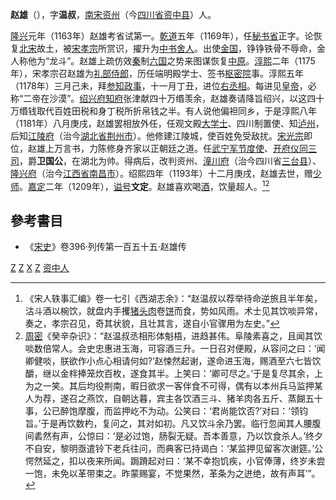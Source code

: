 '''赵雄'''（{{bd|1129年||1194年|1月11日|catIdx=Z赵}}），字'''温叔'''，[[南宋|南宋]][[资州|资州]]（今[[四川省|四川省]][[资中县|资中县]]）人。

[[隆兴|隆兴]]元年（1163年）赵雄考省试第一。[[乾道_(南宋)|乾道]]五年（1169年），任[[秘书省|秘书省]]正字。论恢复[[北宋|北宋]]故土，被[[宋孝宗|宋孝宗]]所赏识，擢升为[[中书舍人|中书舍人]]。出使[[金国|金国]]，铮铮铁骨不辱命，金人称他为“龙斗”。赵雄上疏仿效[[秦|秦]]制[[六国|六国]]之势来图谋恢复[[中原|中原]]。[[淳熙|淳熙]]二年（1175年），宋孝宗召赵雄为[[礼部侍郎|礼部侍郎]]，历任端明殿学士、签书[[枢密院|枢密院]]事。淳熙五年（1178年）三月己未，拜[[参知政事|参知政事]]，十一月丁丑，进位[[右丞相|右丞相]]。每进见[[皇帝|皇帝]]，必称“二帝在沙漠”。[[绍兴府|绍兴府]][[知府|知府]]张津献四十万缗羡余，赵雄奏请降旨绍兴，以这四十万缗钱取代百姓田税和身丁税所折帛钱之半。有人说他偏袒同乡，于是淳熙八年（1181年）八月庚戌，赵雄罢相放外任，任观文殿[[大学士|大学士]]、四川制置使、知[[泸州|泸州]]，后知[[江陵府|江陵府]]（治今[[湖北省|湖北省]][[荆州市|荆州市]]）。他修建江陵城，使百姓免受敌扰。[[宋光宗|宋光宗]]即位，赵雄上万言书，力陈修身齐家以正朝廷之道。任[[武宁军节度使|武宁军节度使]]、[[开府仪同三司|开府仪同三司]]，爵'''卫国公'''，在湖北为帅。得病后，改判资州、[[潼川府|潼川府]]（治今四川省[[三台县|三台县]]）、[[隆兴府|隆兴府]]（治今[[江西省|江西省]][[南昌市|南昌市]]）。绍熙四年（1193年）十二月庚戌，赵雄去世，赠[[少师|少师]]。[[嘉定|嘉定]]二年（1209年），[[谥号|谥号]]'''文定'''。赵雄喜欢喝[[酒|酒]]，饮量超人。<ref>《宋人轶事汇编》卷一七引《西湖志余》：“赵温叔以荐举待命逆旅且半年矣，沽斗酒以椀饮，就盘内手攫[[猪|猪]][[头|头]][[肉|肉]]卷[[饼|饼]]而食，势如风雨。术士见其饮啖异常，奏之，孝宗召见，奇其状貌，且壮其言，遂自小官骤用为左史。”</ref><ref>[[周密|周密]]《癸辛杂识》：“赵温叔丞相形体魁梧，进趋甚伟。阜陵素喜之，且闻其饮啖数倍常人。会史忠惠进玉海，可容酒三升。一日召对便殿，从容问之曰：‘闻卿健啖，朕欲作小点心相请何如?’赵悚然起谢，遂命进玉海，赐酒至六七皆饮釂，继以金柈捧笼炊百枚，遂食其半。上笑曰：‘卿可尽之。’于是复尽其余，上为之一笑。其后均役荆南，暇日欲求一客伴食不可得，偶有以本州兵马监押某人为荐，遂召之燕饮，自朝达暮，宾主各饮酒三斗、猪羊肉各五斤、蒸餬五十事，公已醉饱摩腹，而监押屹不为动。公笑曰：‘君尚能饮否?’对曰：‘领钧旨。’于是再饮数杓，复问之，其对如初。凡又饮斗余乃罢。临行忽闻其人腰腹间砉然有声，公惊曰：‘是必过饱，肠裂无疑。吾本善意，乃以饮食杀人。’终夕不自安，黎明亟遣铃下老兵往问，而典客已持谒白：‘某监押见留客次谢筵。’公愕然延之，扣以夜来所闻。跼蹐起对曰：‘某不幸抱饥疾，小官俸薄，终岁未尝一饱，未免以革带束之。昨蒙赐宴，不觉果然，革条为之迸绝，故有声耳’”。</ref> 

==參考書目==
{{reflist}}
*《[[宋史|宋史]]》卷396·列传第一百五十五·赵雄传
{{start box}}
{{s-before|[[史浩|史浩]]}}
{{s-title|[[南宋|南宋]][[右丞相|右丞相]]|1178年—1181年}}
{{s-after|[[王淮_(宋朝)|王淮]]}}
{{end box}}
[[Category:南宋官员|Z]]
[[Category:宋朝宰相|Z]]
[[Category:赵姓|X]]
[[Category:谥文定|Z]]
[[Category:资中人|资中人]]